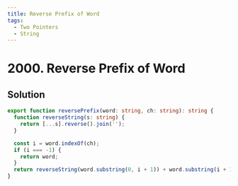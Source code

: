 ```yaml
---
title: Reverse Prefix of Word
tags:
  - Two Pointers
  - String
---
```


# 2000. Reverse Prefix of Word

<Badges>
  <LevelBadge level="easy" />
  <TopicBadge name="Two Pointers" slug="two-pointers" />
  <TopicBadge name="String" slug="string" />
</Badges>

## Solution

```typescript filename="solution.ts" copy
export function reversePrefix(word: string, ch: string): string {
  function reverseString(s: string) {
    return [...s].reverse().join('');
  }

  const i = word.indexOf(ch);
  if (i === -1) {
    return word;
  }
  return reverseString(word.substring(0, i + 1)) + word.substring(i + 1);
}
```

<ProblemLink
  codingSite="leetcode"
  href="https://leetcode.com/problems/reverse-prefix-of-word"
  title="Reverse Prefix of Word"
/>
